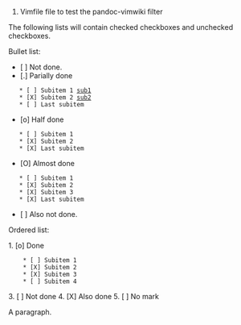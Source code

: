 # Vimfile file to test the pandoc-vimwiki filter

The following lists will contain checked checkboxes and unchecked checkboxes.

Bullet list:

* [ ] Not done.
* [.] Parially done
    * [ ] Subitem 1 [[sub1]]
    * [X] Subitem 2 [[sub2]]
    * [ ] Last subitem
* [o] Half done
    * [ ] Subitem 1
    * [X] Subitem 2
    * [X] Last subitem
* [O] Almost done
    * [ ] Subitem 1
    * [X] Subitem 2
    * [X] Subitem 3
    * [X] Last subitem
* [ ] Also not done.

Ordered list:

1. [o] Done
     * [ ] Subitem 1 
     * [X] Subitem 2 
     * [X] Subitem 3 
     * [ ] Subitem 4 
3. [ ] Not done
4. [X] Also done
5. [ ] No mark

A paragraph.

{{sub3}}
